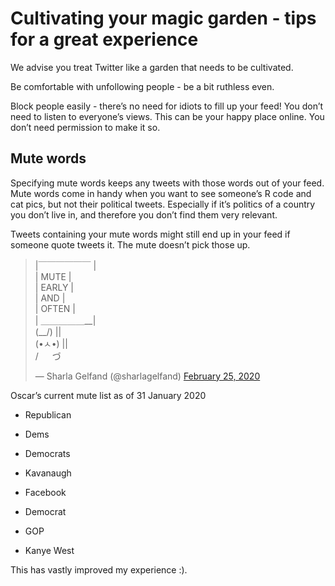 # Cultivating your magic garden - tips for a great experience

We advise you treat Twitter like a garden that needs to be cultivated.

Be comfortable with unfollowing people - be a bit ruthless even.

Block people easily - there's no need for idiots to fill up your feed! 
You don't need to listen to everyone's views. This can be your happy place online. You don't need permission to make it so.

## Mute words

Specifying mute words keeps any tweets with those words out of your feed. Mute words come in handy when you want to see someone's R code and cat pics, but not their political tweets. Especially if it's politics of a country you don't live in, and therefore you don't find them very relevant. 

Tweets containing your mute words might still end up in your feed if someone quote tweets it. The mute doesn't pick those up.

<blockquote class="twitter-tweet"><p lang="en" dir="ltr">|￣￣￣￣￣￣ |<br>| MUTE |<br>| EARLY | <br>| AND | <br>| OFTEN |<br>| ＿＿＿＿＿__| <br>(\__/) || <br>(•ㅅ•) || <br>/ 　 づ</p>&mdash; Sharla Gelfand (@sharlagelfand) <a href="https://twitter.com/sharlagelfand/status/1232161684820811776?ref_src=twsrc%5Etfw">February 25, 2020</a></blockquote> <script async src="https://platform.twitter.com/widgets.js" charset="utf-8"></script>


Oscar's current mute list as of 31 January 2020

* Republican

* Dems

* Democrats

* Kavanaugh

* Facebook

* Democrat

* GOP

* Kanye West


This has vastly improved my experience :).

